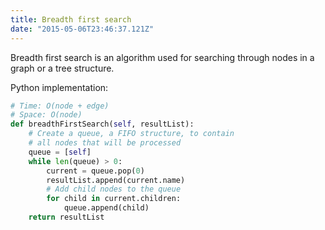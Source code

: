 ```yaml
---
title: Breadth first search
date: "2015-05-06T23:46:37.121Z"
---
```


Breadth first search is an algorithm used for searching through nodes in a graph or a tree structure.

Python implementation:

```python
# Time: O(node + edge)
# Space: O(node)
def breadthFirstSearch(self, resultList):
    # Create a queue, a FIFO structure, to contain
    # all nodes that will be processed
    queue = [self]
    while len(queue) > 0:
        current = queue.pop(0)
        resultList.append(current.name)
        # Add child nodes to the queue
        for child in current.children:
            queue.append(child)
    return resultList
```